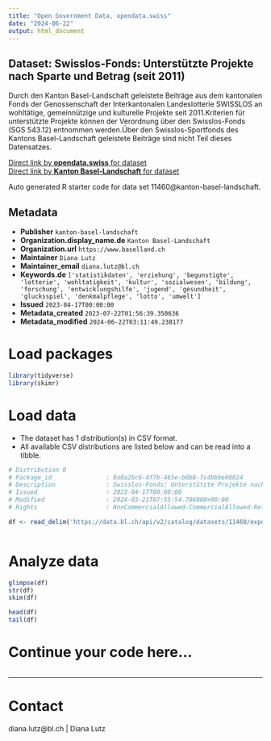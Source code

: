 ```yaml
---
title: "Open Government Data, opendata.swiss"
date: "2024-06-22"
output: html_document
---
```


## Dataset: Swisslos-Fonds: Unterstützte Projekte nach Sparte und Betrag (seit 2011)

Durch den Kanton Basel-Landschaft geleistete Beiträge aus dem kantonalen Fonds der Genossenschaft der Interkantonalen Landeslotterie SWISSLOS an wohltätige, gemeinnützige und kulturelle Projekte seit 2011.Kriterien für unterstützte Projekte können der Verordnung über den Swisslos-Fonds (SGS 543.12) entnommen werden.Über den Swisslos-Sportfonds des Kantons Basel-Landschaft geleistete Beiträge sind nicht Teil dieses Datensatzes.

[Direct link by **opendata.swiss** for dataset](https://opendata.swiss/de/dataset/swisslos-fonds-unterstutzte-projekte-nach-sparte-und-betrag-seit-2011)<br>
[Direct link by **Kanton Basel-Landschaft** for dataset](https://data.bl.ch/explore/dataset/11460/)

Auto generated R starter code for data set 11460@kanton-basel-landschaft.

## Metadata

- **Publisher** `kanton-basel-landschaft`
- **Organization.display_name.de** `Kanton Basel-Landschaft`
- **Organization.url** `https://www.baselland.ch`
- **Maintainer** `Diana Lutz`
- **Maintainer_email** `diana.lutz@bl.ch`
- **Keywords.de** `['statistikdaten', 'erziehung', 'begunstigte', 'lotterie', 'wohltatigkeit', 'kultur', 'sozialwesen', 'bildung', 'forschung', 'entwicklungshilfe', 'jugend', 'gesundheit', 'glucksspiel', 'denkmalpflege', 'lotto', 'umwelt']`
- **Issued** `2023-04-17T00:00:00`
- **Metadata_created** `2023-07-22T01:56:39.350636`
- **Metadata_modified** `2024-06-22T03:11:49.238177`


# Load packages

```r

library(tidyverse)
library(skimr)

```

# Load data

-   The dataset has 1 distribution(s) in CSV format.
-   All available CSV distributions are listed below and can be read into a tibble.

```r

# Distribution 0
# Package_id               : 0a0a2bc6-4f7b-465e-b0b8-7c4bbbe00024
# Description              : Swisslos-Fonds: Unterstützte Projekte nach Sparte und Betrag (seit 2011) (csv)
# Issued                   : 2023-04-17T00:00:00
# Modified                 : 2024-03-21T07:55:54.786000+00:00
# Rights                   : NonCommercialAllowed-CommercialAllowed-ReferenceRequired

df <- read_delim('https://data.bl.ch/api/v2/catalog/datasets/11460/exports/csv')



```

# Analyze data

```r

glimpse(df)
str(df)
skim(df)

head(df)
tail(df)

```

# Continue your code here...

```r

```

------------------------------------------------------------------------

# Contact

diana.lutz@bl.ch | Diana Lutz

